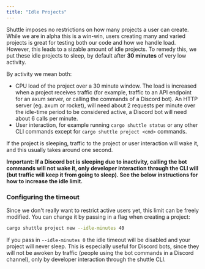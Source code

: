 ```yaml
---
title: "Idle Projects"
---
```


Shuttle imposes no restrictions on how many projects a user can 
create. While we are in alpha this is a win-win, users creating many and
varied projects is great for testing both our code and how we handle 
load. However, this leads to a sizable amount of idle projects. To 
remedy this, we put these idle projects to sleep, by default after **30 minutes** 
of very low activity.

By activity we mean both:

- CPU load of the project over a 30 minute window. The load is
increased when a project receives traffic (for example, traffic to an
API endpoint for an axum server, or calling the commands of a Discord bot).
An HTTP server (eg. axum or rocket), will need about 2 requests per minute over the idle-time period to be considered
active, a Discord bot will need about 6 calls per minute.
- User interaction, for example running `cargo shuttle status` or any other CLI commands except for `cargo shuttle project <cmd>` commands.

If the project is sleeping, traffic to the project or user 
interaction will wake it, and this usually takes around one
second. 

**Important: If a Discord bot is sleeping due to 
inactivity, calling the bot commands will not wake it, only developer 
interaction through the CLI will (but traffic will keep it from going to
 sleep). See the below instructions for how to increase the idle limit.**

### Configuring the timeout

Since we don't really want to restrict active users yet, this limit 
can be freely modified. You can change it by passing in a flag when 
creating a project:

```bash
cargo shuttle project new --idle-minutes 40
```

If you pass in `--idle-minutes 0`
the idle timeout will be disabled and your project will never sleep. 
This is especially useful for Discord bots, since they will not be 
awoken by traffic (people using the bot commands in a Discord channel), 
only by developer interaction through the shuttle CLI.
